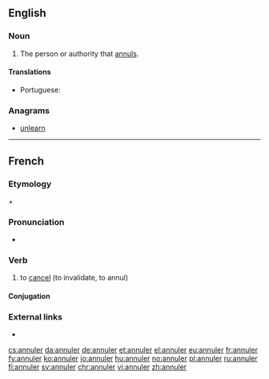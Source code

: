 ==English==

===Noun===
{{en-noun}}

# The person or authority that [[annul]]s.

====Translations====
{{trans-top|person or authority that annuls}}
* Portuguese: {{t|pt|anulador|m}}
{{trans-mid}}
{{trans-bottom}}

===Anagrams===
* [[unlearn#English|unlearn]]

----

==French==

===Etymology===
{{etyl|la|fr}} {{m|la|ad}} + {{m|la|nullus||to nothing}}

===Pronunciation===
* {{audio|Fr-annuler.ogg|Audio|lang=fr}}

===Verb===
{{fr-verb}}

# to [[cancel]] (to invalidate, to annul)

====Conjugation====
{{fr-conj-auto}}

===External links===
* {{R:TLFi}}

[[cs:annuler]]
[[da:annuler]]
[[de:annuler]]
[[et:annuler]]
[[el:annuler]]
[[eu:annuler]]
[[fr:annuler]]
[[fy:annuler]]
[[ko:annuler]]
[[io:annuler]]
[[hu:annuler]]
[[no:annuler]]
[[pl:annuler]]
[[ru:annuler]]
[[fi:annuler]]
[[sv:annuler]]
[[chr:annuler]]
[[vi:annuler]]
[[zh:annuler]]